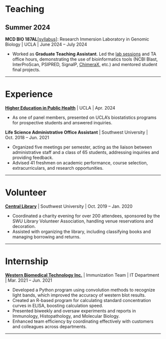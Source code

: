 # Teaching

## Summer 2024

**MCD BIO 187AL**[\[syllabus\]](assets/MCDB187AL-Summer2024-Syllabus-V2.pdf): Research Immersion Laboratory in Genomic Biology | UCLA | June 2024 – July 2024
 
- Worked as **Graduate Teaching Assistant**. Led the [lab sessions](https://drive.google.com/drive/folders/17FTYc4qdWfscybALoi85EP3VocD3giV6?usp=drive_link) and TA office hours, demonstrating the use of bioinformatics tools (NCBI Blast, InterProScan, PSIPRED, SignalP, [ChimeraX](https://drive.google.com/file/d/1g6SUgFxOo0I3-QbX5CxZ0P0ivMQi9Idj/view?usp=sharing), etc.) and mentored student final projects.

---

# Experience


[**Higher Education in Public Health**](assets/Higher_Education_in_Public_Health.pdf) | UCLA | Apr. 2024

- As one of panel members, presented on UCLA’s biostatistics programs for prospective students and answered inquiries.


**Life Science Administrative Office Assistant** | Southwest University | Oct. 2018 – Jun. 2021

- Organized five meetings per semester, acting as the liaison between administrative staff and a class of 65 students, addressing inquiries and providing feedback.
- Advised 41 freshmen on academic performance, course selection, extracurriculars, and research opportunities.

---

# Volunteer

[**Central Library**](assets/Certificate_of_Volunteer.pdf) | Southwest University | Oct. 2019 – Jan. 2020

- Coordinated a charity evening for over 200 attendees, sponsored by the SWU Library Volunteer Association, handling venue reservations and decoration.
- Assisted with organizing the library, including classifying books and managing borrowing and returns.


---

# Internship

[**Western Biomedical Technology Inc.**](https://www.wstbio.com/) | Immunization Team | IT Department | Mar. 2021 – Jun. 2021

- Developed a Python program using convolution methods to recognize light bands, which improved the accuracy of western blot results.
-	Created an R-based program for calculating standard concentration curves in ELISA, boosting calculation speed.
-	Presented biweekly and oversaw experiments and reports in Immunology, Histopathology, and Molecular Biology.
-	Enhanced team efficiency by coordinating effectively with customers and colleagues across departments.

 

---
